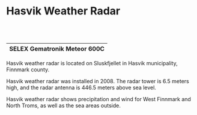 # Hasvik Weather Radar

<br></br>

| SELEX Gematronik Meteor 600C |
| ---------------------------- |

Hasvik weather radar is located on Sluskfjellet in Hasvik municipality, Finnmark county.

Hasvik weather radar was installed in 2008. The radar tower is 6.5 meters high, and the radar antenna is 446.5 meters above sea level.

Hasvik weather radar shows precipitation and wind for West Finnmark and North Troms, as well as the sea areas outside.
